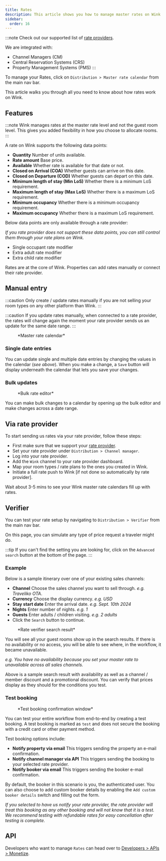 ```yaml
---
title: Rates
description: This article shows you how to manage master rates on Wink.
sidebar:
  order: 16
---
```



:::note
Check out our supported list of [rate providers](/extranet/rate-providers).

We are integrated with:

- Channel Managers (CM)
- Central Reservation Systems (CRS)
- Property Management Systems (PMS)
:::

To manage your Rates, click on `Distribution > Master rate calendar` from the main nav bar.

This article walks you through all you need to know about how rates work on Wink.

## Features

:::note
Wink manages rates at the master rate level and not the guest room level. This gives you added flexibility in how you choose to allocate rooms.
:::

A rate on Wink supports the following data points:

- **Quantity** Number of units available.
- **Rate amount** Base price.
- **Available** Whether rate is available for that date or not.
- **Closed on Arrival (COA)** Whether guests can arrive on this date.
- **Closed on Departure (COD)** Whether guests can depart on this date.
- **Minimum length of stay (Min LoS)** Whether there is a minimum LoS requirement.
- **Maximum length of stay (Max LoS)** Whether there is a maximum LoS requirement.
- **Minimum occupancy** Whether there is a minimum occupancy requirement.
- **Maximum occupancy** Whether there is a maximum LoS requirement.

Below data points are only available through a rate provider:

*If you rate provider does not support these data points, you can still control them through your rate plans on Wink.*

- Single occupant rate modifier
- Extra adult rate modifier
- Extra child rate modifier

Rates are at the core of Wink. Properties can add rates manually or connect their rate provider.

## Manual entry

:::caution
Only create / update rates manually if you are not selling your room types on any other platform than Wink.
:::

:::caution
If you update rates manually, when connected to a rate provider, the rates will change again the moment your rate provider sends us an update for the same date range.
:::

<figure>
<CloudinaryImage
      width="700"
      height="251"
      resize="scale"
      quality="best"
      alt="Master rate calendar"
      src="academy/rate-calendar"
      errorImage="noimage_opaque_nyrtl0.png"
    />
    <figcaption>*Master rate calendar*</figcaption>
</figure>

### Single date entries

You can update single and multiple date entries by changing the values in the calendar (*see above*). When you make a change, a `Save` button will display underneath the calendar that lets you save your changes.

### Bulk updates

<figure>
<CloudinaryImage
      width="700"
      height="267"
      resize="scale"
      quality="best"
      alt="Bulk rate editor"
      src="academy/bulk-editor"
      errorImage="noimage_opaque_nyrtl0.png"
    />
    <figcaption>*Bulk rate editor*</figcaption>
</figure>

You can make bulk changes to a calendar by opening up the bulk editor and make changes across a date range.

## Via rate provider

To start sending us rates via your rate provider, follow these steps:

- First make sure that we support your [rate provider](/extranet/rate-providers).
- Set your rate provider under `Distribution > Channel manager`.
- Log into your rate provider.
- Add the `Wink` channel to your rate provider dashboard.
- Map your room types / rate plans to the ones you created in Wink.
- Initiate a full rate push to Wink [if not done so automatically by rate provider].

Wait about 3-5 mins to see your Wink master rate calendars fill up with rates.

## Verifier

You can test your rate setup by navigating to `Distribution > Verifier` from the main nav bar.

On this page, you can simulate any type of price request a traveler might do.

:::tip
If you can't find the setting you are looking for, click on the `Advanced search` button at the bottom of the page.
:::

### Example

Below is a sample itinerary over one of your existing sales channels:

- **Channel** Choose the sales channel you want to sell through. *e.g. Traveliko OTA*.
- **Currency** Choose the display currency. *e.g. USD*
- **Stay start date** Enter the arrival date. *e.g. Sept. 10th 2024*
- **Nights** Enter number of nights. *e.g. 1*
- **Guests** Enter adults / children visiting. *e.g. 2 adults*
- Click the `Search` button to continue.

<figure>
<CloudinaryImage
      width="350"
      height="501"
      resize="scale"
      quality="best"
      alt="Rate verifier result"
      src="academy/rate-verifier"
      errorImage="noimage_opaque_nyrtl0.png"
    />
    <figcaption>*Rate verifier search result*</figcaption>
</figure>

You will see all your guest rooms show up in the search results.
If there is no availability or no access, you will be able to see where, in the workflow, it became unavailable.

*e.g. You have no availability because you set your master rate to unavailable across all sales channels.*

Above is a sample search result with availability as well as a channel / member discount and a promotional discount.
You can verify that prices display as they should for the conditions you test.

### Test booking

<figure>
<CloudinaryImage
      width="350"
      height="459"
      resize="scale"
      quality="best"
      alt="Test booking modal"
      src="academy/test-booking"
      errorImage="noimage_opaque_nyrtl0.png"
    />
    <figcaption>*Test booking confirmation window*</figcaption>
</figure>

You can test your entire workflow from end-to-end by creating a test booking.
A test booking is marked as `test` and does not secure the booking with a credit card or other payment method.

Test booking options include:

- **Notify property via email** This triggers sending the property an e-mail confirmation.
- **Notify channel manager via API** This triggers sending the booking to your selected rate provider.
- **Notify booker via email** This triggers sending the booker e-mail confirmation.

By default, the booker in this scenario is you, the authenticated user. You can also choose to add custom booker details by enabling the `Add custom booker details` switch and filling out the form.

*If you selected to have us notify your rate provider, the rate provider will treat this booking as any other booking and will not know that it is a test. We recommend testing with refundable rates for easy cancellation after testing is complete.*

## API

Developers who want to manage `Rates` can head over to [Developers > APIs > Monetize](/developers/apis/#monetize-api).
